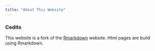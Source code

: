 ```yaml
---
title: "About This Website"
---
```


### Cedits
This website is a fork of the <a href="https://github.com/rstudio/rmarkdown/tree/gh-pages">Rmarkdown</a> website. Html pages are build using Rmarkdown.
